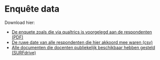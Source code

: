 # Enquête data

Download hier:

* [De enquete zoals die via qualtrics is voorgelegd aan de respondenten (PDF)](https://werkgroep-toetsen-op-afstand.github.io/Resultaten-Enquete-Docenten/files/)
* [De ruwe date van alle respondenten die hier akkoord mee waren (csv)](https://werkgroep-toetsen-op-afstand.github.io/Resultaten-Enquete-Docenten/files/)
* [Alle documenten die docenten publiekelijk beschikbaar hebben gesteld (SURFdrive)](https://surfdrive.surf.nl/files/index.php/s/0j27V4tYBbjhhsb)


